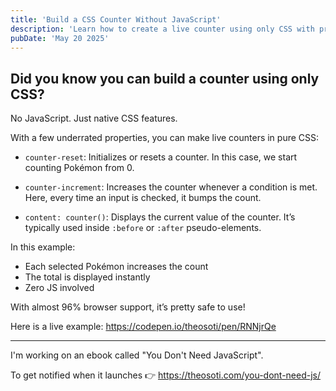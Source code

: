 ```yaml
---
title: 'Build a CSS Counter Without JavaScript'
description: 'Learn how to create a live counter using only CSS with properties like counter-reset, counter-increment, and content: counter(). No JS needed!'
pubDate: 'May 20 2025'
---
```



<Picture
	src="/short/05-2025/dynamiccounterfullcss.gif"
	alt="Pure CSS counter example showing live Pokémon count without JavaScript"
	width="400"
	height="600"
	style="margin: 2em auto 1em auto; display: block; border: 4px solid var(--border)"
	format="webp"
/>

## Did you know you can build a counter using only CSS?

No JavaScript. Just native CSS features.

With a few underrated properties, you can make live counters in pure CSS:

- `counter-reset`: Initializes or resets a counter.
  In this case, we start counting Pokémon from 0.

- `counter-increment`: Increases the counter whenever a condition is met.
  Here, every time an input is checked, it bumps the count.

- `content: counter()`: Displays the current value of the counter.
  It’s typically used inside `:before` or `:after` pseudo-elements.

In this example:

- Each selected Pokémon increases the count
- The total is displayed instantly
- Zero JS involved

With almost 96% browser support, it’s pretty safe to use!

Here is a live example: https://codepen.io/theosoti/pen/RNNjrQe

---

I'm working on an ebook called "You Don't Need JavaScript".

To get notified when it launches 👉 https://theosoti.com/you-dont-need-js/
